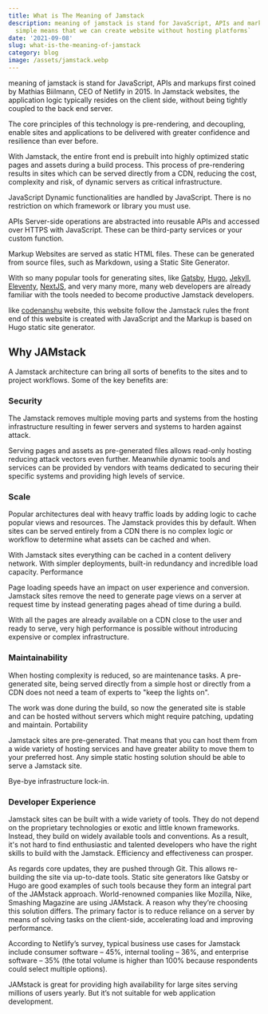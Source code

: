 ```yaml
---
title: What is The Meaning of Jamstack
description: meaning of jamstack is stand for JavaScript, APIs and markups.
  simple means that we can create website without hosting platforms`
date: '2021-09-08'
slug: what-is-the-meaning-of-jamstack
category: blog
image: /assets/jamstack.webp
---
```


meaning of jamstack is stand for JavaScript, APIs and markups first coined by Mathias Biilmann, CEO of Netlify in 2015. In Jamstack websites, the application logic typically resides on the client side, without being tightly coupled to the back end server.

The core principles of this technology is pre-rendering, and decoupling, enable sites and applications to be delivered with greater confidence and resilience than ever before.

With Jamstack, the entire front end is prebuilt into highly optimized static pages and assets during a build process. This process of pre-rendering results in sites which can be served directly from a CDN, reducing the cost, complexity and risk, of dynamic servers as critical infrastructure.

JavaScript Dynamic functionalities are handled by JavaScript. There is no restriction on which framework or library you must use.

APIs Server-side operations are abstracted into reusable APIs and accessed over HTTPS with JavaScript. These can be third-party services or your custom function.

Markup Websites are served as static HTML files. These can be generated from source files, such as Markdown, using a Static Site Generator.

With so many popular tools for generating sites, like [Gatsby](https://www.gatsbyjs.com/), [Hugo](https://gohugo.io/), [Jekyll](https://jekyllrb.com/), [Eleventy](https://www.11ty.dev/), [NextJS](https://nextjs.org/), and very many more, many web developers are already familiar with the tools needed to become productive Jamstack developers.

like [codenanshu](https://codenanshu.netlify.app) website, this website follow the Jamstack rules the front end of this website is created with JavaScript and the Markup is based on Hugo static site generator.

## Why JAMstack

A Jamstack architecture can bring all sorts of benefits to the sites and to project workflows. Some of the key benefits are:

### Security

The Jamstack removes multiple moving parts and systems from the hosting infrastructure resulting in fewer servers and systems to harden against attack.

Serving pages and assets as pre-generated files allows read-only hosting reducing attack vectors even further. Meanwhile dynamic tools and services can be provided by vendors with teams dedicated to securing their specific systems and providing high levels of service.

### Scale

Popular architectures deal with heavy traffic loads by adding logic to cache popular views and resources. The Jamstack provides this by default. When sites can be served entirely from a CDN there is no complex logic or workflow to determine what assets can be cached and when.

With Jamstack sites everything can be cached in a content delivery network. With simpler deployments, built-in redundancy and incredible load capacity.
Performance

Page loading speeds have an impact on user experience and conversion. Jamstack sites remove the need to generate page views on a server at request time by instead generating pages ahead of time during a build.

With all the pages are already available on a CDN close to the user and ready to serve, very high performance is possible without introducing expensive or complex infrastructure.


### Maintainability

When hosting complexity is reduced, so are maintenance tasks. A pre-generated site, being served directly from a simple host or directly from a CDN does not need a team of experts to "keep the lights on".

The work was done during the build, so now the generated site is stable and can be hosted without servers which might require patching, updating and maintain.
Portability

Jamstack sites are pre-generated. That means that you can host them from a wide variety of hosting services and have greater ability to move them to your preferred host. Any simple static hosting solution should be able to serve a Jamstack site.

Bye-bye infrastructure lock-in.

### Developer Experience

Jamstack sites can be built with a wide variety of tools. They do not depend on the proprietary technologies or exotic and little known frameworks. Instead, they build on widely available tools and conventions. As a result, it's not hard to find enthusiastic and talented developers who have the right skills to build with the Jamstack. Efficiency and effectiveness can prosper.

As regards core updates, they are pushed through Git. This allows re-building the site via up-to-date tools. Static site generators like Gatsby or Hugo are good examples of such tools because they form an integral part of the JAMstack approach. World-renowned companies like Mozilla, Nike, Smashing Magazine are using JAMstack. A reason why they’re choosing this solution differs. The primary factor is to reduce reliance on a server by means of solving tasks on the client-side, accelerating load and improving performance.

According to Netlify’s survey, typical business use cases for Jamstack include consumer software – 45%, internal tooling – 36%, and enterprise software – 35% (the total volume is higher than 100% because respondents could select multiple options).

JAMstack is great for providing high availability for large sites serving millions of users yearly. But it’s not suitable for web application development.

